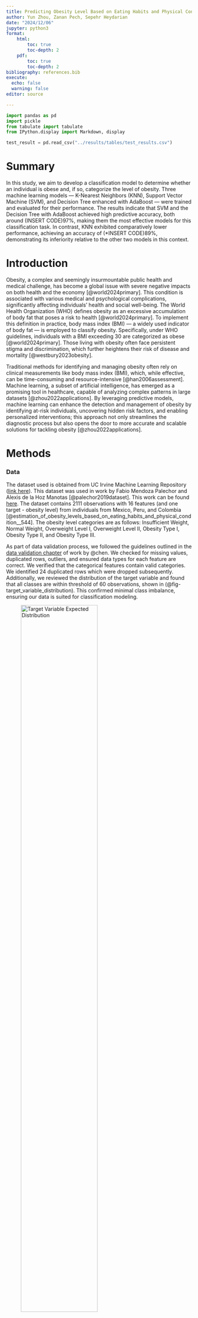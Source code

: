 ```yaml
---
title: Predicting Obesity Level Based on Eating Habits and Physical Condition
author: Yun Zhou, Zanan Pech, Sepehr Heydarian
date: "2024/12/06"
jupyter: python3
format:
    html:
        toc: true
        toc-depth: 2
    pdf: 
        toc: true
        toc-depth: 2
bibliography: references.bib
execute: 
  echo: false
  warning: false
editor: source

---
```


```python
import pandas as pd
import pickle
from tabulate import tabulate
from IPython.display import Markdown, display

test_result = pd.read_csv("../results/tables/test_results.csv")
```


# Summary

In this study, we aim to develop a classification model to determine whether an individual is obese and, if so, categorize the level of obesity. 
Three machine learning models — K-Nearest Neighbors (KNN), Support Vector Machine (SVM), and Decision Tree enhanced with AdaBoost — were trained and evaluated for their performance. 
The results indicate that SVM and the Decision Tree with AdaBoost achieved high predictive accuracy, both around (INSERT CODE)97%, making them the most effective models for this classification task. 
In contrast, KNN exhibited comparatively lower performance, achieving an accuracy of (*INSERT CODE)89%, demonstrating its inferiority relative to the other two models in this context.

# Introduction

Obesity, a complex and seemingly insurmountable public health and medical challenge, has become a global issue with severe negative impacts on both health and the economy [@world2024primary]. 
This condition is associated with various medical and psychological complications, significantly affecting individuals' health and social well-being. 
The World Health Organization (WHO) defines obesity as an excessive accumulation of body fat that poses a risk to health [@world2024primary]. 
To implement this definition in practice, body mass index (BMI) — a widely used indicator of body fat — is employed to classify obesity. 
Specifically, under WHO guidelines, individuals with a BMI exceeding 30 are categorized as obese [@world2024primary]. 
Those living with obesity often face persistent stigma and discrimination, which further heightens their risk of disease and mortality [@westbury2023obesity].

Traditional methods for identifying and managing obesity often rely on clinical measurements like body mass index (BMI), which, while effective, can be time-consuming and resource-intensive [@han2006assessment]. 
Machine learning, a subset of artificial intelligence, has emerged as a promising tool in healthcare, capable of analyzing complex patterns in large datasets [@zhou2022applications]. 
By leveraging predictive models, machine learning can enhance the detection and management of obesity by identifying at-risk individuals, uncovering hidden risk factors, and enabling personalized interventions; 
this approach not only streamlines the diagnostic process but also opens the door to more accurate and scalable solutions for tackling obesity [@zhou2022applications].

# Methods

### Data

The dataset used is obtained from UC Irvine Machine Learning Repository ([link here](https://archive.ics.uci.edu/dataset/544/estimation+of+obesity+levels+based+on+eating+habits+and+physical+condition)). 
This dataset was used in work by Fabio Mendoza Palechor and  Alexis de la Hoz Manotas [@palechor2019dataset]. 
This work can be found [here](https://doi.org/10.1016/j.dib.2019.104344). 
The dataset contains 2111 observations with 16 features (and one target - obesity level) from individuals from Mexico, Peru, and Colombia [@estimation_of_obesity_levels_based_on_eating_habits_and_physical_condition__544]. 
The obesity level categories are as follows: Insufficient Weight, Normal Weight, Overweight Level I, Overweight Level II, Obesity Type I, Obesity Type II, and Obesity Type III. 

As part of data validation process, we followed the guidelines outlined in the [data validation chapter](https://ubc-dsci.github.io/reproducible-and-trustworthy-workflows-for-data-science/lectures/130-data-validation.html) of work by @chen.
We checked for missing values, duplicated rows, outliers, and ensured data types for each feature are correct. We verified that the categorical features contain valid categories. 
We identified 24 duplicated rows which were dropped subsequently. 
Additionally, we reviewed the distribution of the target variable and found that all classes are within threshold of 60 observations, shown in (@fig-target_variable_distribution). 
This confirmed minimal class imbalance, ensuring our data is suited for classification modeling.

![Target Variable Expected Distribution](../results/figures/Data_vali_targ_varib_dist.png){#fig-target_variable_distribution width=70%}


### Analysis

In this study, we trained three machine learning models—Decision Tree enhanced with AdaBoost, Support Vector Machine (SVM) with an RBF kernel, and K-Nearest Neighbors (KNN)—to predict obesity outcomes. 
The dataset was divided into training (70%) and testing (30%) sets to ensure reliable evaluation of model performance. 
Each model underwent hyperparameter tuning to optimize its predictive capabilities, utilizing a grid search approach to explore various combinations of hyperparameters.

For KNN, key hyperparameters such as the number of neighbors (n_neighbors), which were varied from 3 to 9, the weight function (uniform or distance), and the distance metric (euclidean or manhattan) were tested. 
These adjustments aimed to optimize how KNN classifies data points based on their proximity to others. 
The SVM model utilized a range of values for the regularization parameter (C), with values of (INSERT CODE) 0.1, 1, 10, and 100 to balance classification error and margin maximization. 
Additionally, the kernel coefficient (gamma) was adjusted using options like 'scale', 'auto', and specific numeric values such as (*INSERT CODE) 0.01, 0.1, and 1 to control the influence of individual data points. 
Finally, for the AdaBoost-enhanced Decision Tree, the number of estimators (n_estimators) was varied between (INSERT CODE)100, 150, and 200, and the learning rate was optimized (INSERT CODE) at 0.3, 0.5, and 0.7. 
The depth of the base estimator (estimator__max_depth) was tested between 5 and 9 to improve the model's capacity to capture complex patterns in the data.

# Result & Discussions

```python

#| label: tbl-test_result
#| tbl-cap: Test result of model performance on test data

Markdown(test_result.to_markdown())

```

After tuning the hyperparameters, both the SVM and AdaBoost-enhanced Decision Tree models performed exceptionally well, achieving an accuracy of around (INSERT CODE)97%. 
In contrast, KNN, despite its adjustments, achieved a lower accuracy of (INSERT CODE)89%. 
This performance difference suggests that ensemble methods like AdaBoost, which combine the predictions of multiple models, 
and kernel-based methods like SVM, which use a non-linear approach to classify data, 
are more effective in handling the complexities of obesity classification compared to KNN, which relies on simpler distance-based logic.

# References